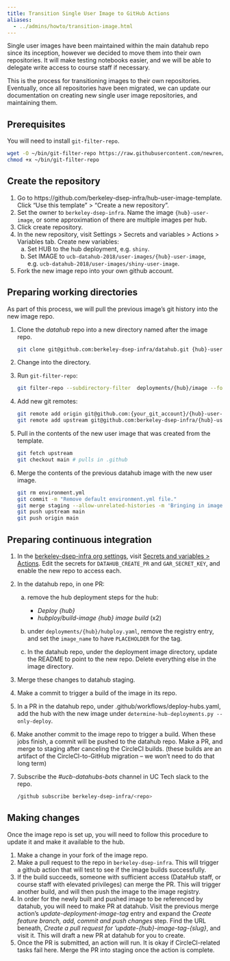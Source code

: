 ```yaml
---
title: Transition Single User Image to GitHub Actions
aliases:
  - ../admins/howto/transition-image.html
---
```


Single user images have been maintained within the main datahub repo since its inception, however we decided to move them into their own repositories. It will make testing notebooks easier, and we will be able to delegate write access to course staff if necessary.

This is the process for transitioning images to their own repositories. Eventually, once all repositories have been migrated, we can update our documentation on creating new single user image repositories, and maintaining them.


## Prerequisites

You will need to install `git-filter-repo`.

```bash
wget -O ~/bin/git-filter-repo https://raw.githubusercontent.com/newren/git-filter-repo/main/git-filter-repo
chmod +x ~/bin/git-filter-repo
```

## Create the repository

1. Go to https://github.com/berkeley-dsep-infra/hub-user-image-template. Click "Use this template" > "Create a new repository".
1. Set the owner to `berkeley-dsep-infra`. Name the image `{hub}-user-image`, or some approximation of there are multiple images per hub.
1. Click create repository.
1. In the new repository, visit Settings > Secrets and variables > Actions > Variables tab. Create new variables:
   a. Set HUB to the hub deployment, e.g. `shiny`.
   b. Set IMAGE to `ucb-datahub-2018/user-images/{hub}-user-image`, e.g. `ucb-datahub-2018/user-images/shiny-user-image`.
1. Fork the new image repo into your own github account.

## Preparing working directories

As part of this process, we will pull the previous image's git history into the new image repo.

1. Clone the *datahub* repo into a new directory named after the image repo.
   ```bash
   git clone git@github.com:berkeley-dsep-infra/datahub.git {hub}-user-image --origin source
   ```
1. Change into the directory.
1. Run `git-filter-repo`:
   ```bash
   git filter-repo --subdirectory-filter  deployments/{hub}/image --force
   ```
1. Add new git remotes:
   ```bash
   git remote add origin git@github.com:{your_git_account}/{hub}-user-image.git
   git remote add upstream git@github.com:berkeley-dsep-infra/{hub}-user-image.git
   ```
1. Pull in the contents of the new user image that was created from the template.
   ```bash
   git fetch upstream
   git checkout main # pulls in .github
   ```

1. Merge the contents of the previous datahub image with the new user image.
   ```bash
   git rm environment.yml
   git commit -m "Remove default environment.yml file."
   git merge staging --allow-unrelated-histories -m 'Bringing in image directory from deployment repo'
   git push upstream main
   git push origin main
   ```

## Preparing continuous integration

1. In the [berkeley-dsep-infra org settings](https://github.com/organizations/berkeley-dsep-infra/settings/profile), visit [Secrets and variables > Actions](https://github.com/organizations/berkeley-dsep-infra/settings/secrets/actions). Edit the secrets for `DATAHUB_CREATE_PR` and `GAR_SECRET_KEY`, and enable the new repo to access each.

1. In the datahub repo, in one PR:
   a. remove the hub deployment steps for the hub:
      - *Deploy {hub}*
      - *hubploy/build-image {hub} image build* (x2)

   a. under `deployments/{hub}/hubploy.yaml`, remove the registry entry, and set the `image_name` to have `PLACEHOLDER` for the tag.

   a. In the datahub repo, under the deployment image directory, update the README to point to the new repo. Delete everything else in the image directory.

1. Merge these changes to datahub staging.

1. Make a commit to trigger a build of the image in its repo.

1. In a PR in the datahub repo, under .github/workflows/deploy-hubs.yaml, add the hub with the new image under `determine-hub-deployments.py --only-deploy`.

1. Make another commit to the image repo to trigger a build. When these jobs finish, a commit will be pushed to the datahub repo. Make a PR, and merge to staging after canceling the CircleCI builds. (these builds are an artifact of the CircleCI-to-GitHub migration -- we won't need to do that long term)

1. Subscribe the *#ucb-datahubs-bots* channel in UC Tech slack to the repo.
   ```bash
   /github subscribe berkeley-dsep-infra/<repo>
   ```

## Making changes

Once the image repo is set up, you will need to follow this procedure to update it and make it available to the hub.

1. Make a change in your fork of the image repo.
1. Make a pull request to the repo in `berkeley-dsep-infra`. This will trigger a github action that will test to see if the image builds successfully.
1. If the build succeeds, someone with sufficient access (DataHub staff, or course staff with elevated privileges) can merge the PR. This will trigger another build, and will then push the image to the image registry.
1. In order for the newly built and pushed image to be referenced by datahub, you will need to make PR at datahub. Visit the previous merge action's *update-deployment-image-tag* entry and expand the *Create feature branch, add, commit and push changes* step. Find the URL beneath, *Create a pull request for 'update-{hub}-image-tag-{slug}*, and visit it. This will draft a new PR at datahub for you to create.
1. Once the PR is submitted, an action will run. It is okay if CircleCI-related tasks fail here. Merge the PR into staging once the action is complete.
